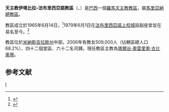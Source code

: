 {{Infobox Roman Catholic diocese
|Roman Catholic Diocese of = 天主教伊塔比拉–<br>法布里西亞諾教區
|Latin name of diocese = Dioecesis Itabirensis-Fabriciannensis
|image = Fachada da Catedral São Sebastião após pintura, Coronel Fabriciano MG.JPG
|caption = 副座堂圣塞瓦斯蒂安，在[[法布里西亞諾上校城|法布里西亞諾上校城]]
|location = [[巴西|巴西]]
|territory = [[米納斯吉拉斯州|米納斯吉拉斯州]]中部
|population = 509,000
|rite = 拉丁禮
|patron = 圣母罗萨里奥
|province = 馬里亞納
|established = 1965年
|cathedral = 聖安多尼主教座堂
|co-cathedral =
|leadership = 主教
|website = [http://dioceseitabira.com.br/ 官方網頁]
|教宗 =
|metropolitan =
|ordinary = 瑪爾谷·奧雷里奧·古比奧蒂
|coadjutor bishop =
|auxiliary =
}}
'''天主教伊塔比拉–法布里西亞諾教區'''（{{lang-la|Dioecesis Itabirensis-Fabriciannensis}}、{{lang-pt|Diocese de Itabira-Fabriciano}}）是[[巴西|巴西]]一個[[羅馬天主教|羅馬天主教]][[教區|教區]]，屬[[天主教馬里亞納總教區|馬里亞納總教區]]。

教區成立於1965年6月14日，<ref>{{Cite web |url=http://www.vatican.va/holy_father/paul_vi/apost_constitutions/documents/hf_p-vi_apc_19650614_itabirensis_lt.html |title=成立教區的宗座憲令 |access-date=2014-01-07 |archive-date=2014-02-03 |archive-url=https://web.archive.org/web/20140203121556/http://www.vatican.va/holy_father/paul_vi/apost_constitutions/documents/hf_p-vi_apc_19650614_itabirensis_lt.html |dead-url=no }}</ref>1979年6月1日在[[法布里西亞諾上校城|法布里西亞諾上校城]]設副座堂並在易名至今。<ref>{{cite journal
|journal=[[宗座公報|宗座公報]]
|publisher=梵蒂岡出版社
|date=1979年
|volume=71
|title=''Cum urbs''
|page=945
|url=http://www.vatican.va/archive/aas/documents/AAS%2071%20%5B1979%5D%20-%20ocr.pdf
|access-date=2014-01-07
|archive-date=2016-03-03
|archive-url=https://web.archive.org/web/20160303194613/http://www.vatican.va/archive/aas/documents/AAS%2071%20%5B1979%5D%20-%20ocr.pdf
|dead-url=no
}}</ref>

教區位於[[米納斯吉拉斯州|米納斯吉拉斯州]]中部。2006年有教友509,000人（佔轄區總人口68.2%）、四十二個堂區、六十二名司鐸。現任教區主教為[[瑪爾谷·奧雷里奧·古比奧蒂|瑪爾谷·奧雷里奧·古比奧蒂]]。
==参考文献==
{{reflist}}
[[Category:巴西天主教教區|I]]